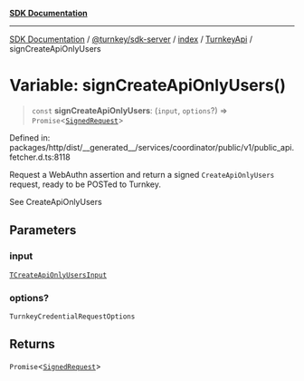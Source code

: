[**SDK Documentation**](../../../../../../README.mdx)

***

[SDK Documentation](../../../../../../packages.mdx) / [@turnkey/sdk-server](../../../../README.mdx) / [index](../../../README.mdx) / [TurnkeyApi](../README.mdx) / signCreateApiOnlyUsers

# Variable: signCreateApiOnlyUsers()

> `const` **signCreateApiOnlyUsers**: (`input`, `options`?) => `Promise`\<[`SignedRequest`](../../../../../http/index/type-aliases/SignedRequest.mdx)\>

Defined in: packages/http/dist/\_\_generated\_\_/services/coordinator/public/v1/public\_api.fetcher.d.ts:8118

Request a WebAuthn assertion and return a signed `CreateApiOnlyUsers` request, ready to be POSTed to Turnkey.

See CreateApiOnlyUsers

## Parameters

### input

[`TCreateApiOnlyUsersInput`](../type-aliases/TCreateApiOnlyUsersInput.mdx)

### options?

`TurnkeyCredentialRequestOptions`

## Returns

`Promise`\<[`SignedRequest`](../../../../../http/index/type-aliases/SignedRequest.mdx)\>
